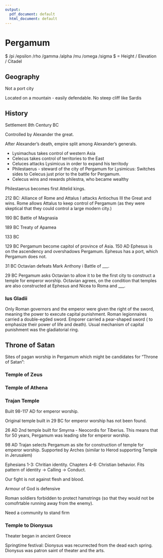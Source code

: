 ```yaml
---
output:
  pdf_document: default
  html_document: default
---
```

# Pergamum

$ /pi /epsilon /rho /gamma /alpha /mu /omega /sigma $ = Height / Elevation / Citadel




## Geography

Not a port city

Located on a mountain - easily defendable.  No steep cliff like Sardis

## History

Settlement 8th Century BC

Controlled by Alexander the great.

After Alexander's death, empire split among Alexander's generals.

  - Lysimachus takes control of western Asia 
  - Celecus takes control of territories to the East
  - Celuces attacks Lysimicus in order to expand his territody
  - Philestaerus - steward of the city of Pergamum for Lysimicus:  Switches sides to Celecus just prior to the battle for Pergamum.
  - Celecus wins and rewards philestra, who became wealthy
  
  Philestaerus becomes first Attelid kings. 
  
  212 BC:  Alliance of Rome and Attalus I attacks Antiochus III the Great and wins. Rome allows Attalus to keep control of Pergamum (as they were skeptical that they could control a large modern city.)
  
190 BC Battle of Magnasia

189 BC Treaty of Apamea

133 BC

129 BC Pergamum become capitol of province of Asia. 150 AD Ephesus is on the ascendency and overshadows Pergamum. Ephesus has a port, which Pergamum does not.

31 BC Octavian defeats Mark Anthony i Battle of ___.

29 BC Pergamum asks Octavian to allow it to be the first city to construct a temple for emperor worship.  Octavian agrees, on the condition that temples are also constructed at Ephesus and Nicea to Roma and ___.

### Ius Gladii

Only Roman governors and the emperor were given the right of the sword, meaning the power to execute capital punishment. Roman legionnaires carried a double-egded sword.  Emporer carried a pear-shaped sword ( to emphasize their power of life and death).  Usual mechanism of capital punishment was the gladiatorial ring.





## Throne of Satan

Sites of pagan worship in Pergamum which might be candidates for "Throne of Satan":

### Temple of Zeus


### Temple of Athena

### Trajan Temple

Built 98-117 AD for emperor worship.

Original temple built in 29 BC for emperor worship has not been found.

26 AD 2nd temple built for Smyrna - Neocordis for Tiberius. This means that for 50 years, Pergamum was leading site for emperor worship.

98 AD Trajan selects Pergamum as site for construction of temple for emperor worship. Supported by Arches (similar to Herod supporting Temple in Jerusalem)

Ephesians 1-3: Chritian identity.  Chapters 4-6: Christian behavior.  Fits pattern of identity -> Calling -> Conduct.

Our fight is not against flesh and blood.

Armour of God is defensive

Roman soldiers forbidden to protect hamstrings (so that they would not be comofrtable running away from the enemy).

Need a community to stand firm

### Temple to Dionysus

Theater began in ancient Greece

Springtime festival: Dionysus was recurrected from the dead each spring. Dionysus was patron saint of theater and the arts.

#### 
